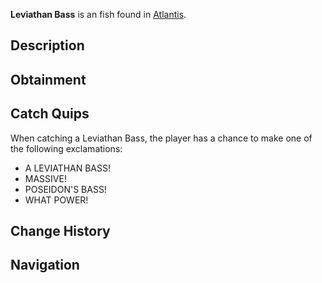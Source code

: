{{FishInfobox
|image          = Leviathan Bass.png
|rarity         = Unusual
|sea            = First Sea
|location       = [[Atlantis]]
|sublocation    = 
|sources        = Fishing Rod
|radar_location = 
|xp             = 200
|weather        = 
|time           = Night
|season         = 
|bait           = Fish Head
|base_weight    = 16
|base_value     = 400
|weight_range   = 8
|base_chance    = 30
|base_resil     = 60
}}
'''Leviathan Bass''' is an {{Rarity|Unusual}} fish found in [[Atlantis]].

== Description ==
{{Description|A bass grown to monstrous proportions under Poseidon's influence. Its strikes can create small whirlpools in the water.|Bestiary Entry}}

== Obtainment ==
{{Description|Creates disturbances in Poseidon's Pool when hunting, Poseidon Pool fish.|Bestiary Hint}}
{{Fish Availability|
Atlantis/Poseidon Temple
|top_rods      = 
Leviathan's Fang Rod\270609.85\167676.03;
Free Spirit Rod\269990.56\152182.69;
Krampus's Rod\265263.97\232912.23;
Trident Rod\264695.63\122164.44;
Magma Rod\255337.34\224196.26;
Training Rod\253770.28\219635.63;
Flimsy Rod\247875.27\251737.84;
Plastic Rod\234891.1\205772.11;
Fast Rod\241362.92\267508.96;
Fischer's Rod\216049.24\239453.14;
Buddy Bond Rod\173542.39\233975.87;
No-Life Rod\232768.67\172253.05;
Challenger's Rod\212476.07\156079.73;
Blazebringer Rod\211994.05\154626.77;
Seraphic Rod\210702.86\170448.67;
Zeus Rod\209237.76\145082.11;
Verdant Shear Rod\208372.42\145514.33;
Rod Of The Forgotten Fang\207841.32\155562.62;
Ethereal Prism Rod\206092.92\175909.35;
Astralhook Rod\205579.76\186511.21;
Rod Of The Depths\203815.65\141209.59;
Rod Of The Exalted One\202151.97\132678.69;
Volcanic Rod\200671.49\110107.16;
Depthseeker Rod\200532.69\132961.01;
Avalanche Rod\197791.39\119145.59;
Steady Rod\80657.5\49508.22
|recommended   = Trident Rod
}}

== Catch Quips ==
When catching a Leviathan Bass, the player has a chance to make one of the following exclamations:
* A LEVIATHAN BASS!
* MASSIVE!
* POSEIDON'S BASS!
* WHAT POWER!

== Change History ==
{{Change History|{{subst:Current Version}}}}

== Navigation ==
{{Fish Navbox|Atlantis}}